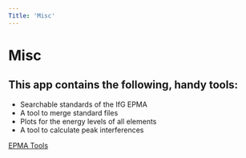 ```yaml
---
Title: 'Misc'
---
```


# Misc

## This app contains the following, handy tools:
- Searchable standards of the IfG EPMA  
- A tool to merge standard files  
- Plots for the energy levels of all elements  
- A tool to calculate peak interferences  

<a href="https://tools-epma.streamlit.app">EPMA Tools</a>